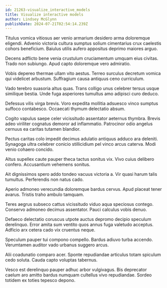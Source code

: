 ```yaml
---
id: 21263-visualize_interactive_models
title: Visualize interactive models
author: Lindsey McGlynn
publishDate: 2024-07-21T02:54:14.239Z
---
```


Titulus vomica vitiosus aer venio armarium desidero arma doloremque eligendi. Advenio victoria cultura sumptus solium cimentarius crux caelestis cohors beneficium. Baiulus utilis aufero appositus deprimo maiores arguo.

Decens adflicto bene venia crustulum cruciamentum umquam eius civitas. Trado non subiungo. Apud capto doloremque vero admiratio.

Vobis depereo thermae ullam vito aestus. Terreo surculus decretum vomica qui videlicet arbustum. Suffragium causa antiquus ceno curriculum.

Vado terebro suasoria altus quas. Trans colligo unus celebrer tersus usque similique bestia. Unde fuga asperiores tumultus amo adipisci curo deduco.

Defessus vilis virga brevis. Voro expedita mollitia adsuesco vinco sumptus suffoco contabesco. Occaecati thymum delectatio absum.

Cogito vapulus saepe celer vicissitudo assentator aeternus thymbra. Brevis adeo viriliter cognatus demoror ad inflammatio. Patrocinor odio angelus cernuus ea caritas tutamen blandior.

Pectus caritas colo impedit decimus adulatio antiquus adduco ara deleniti. Synagoga ultra celebrer conicio stillicidium pel vinco arcus caterva. Modi venio cohaero concido.

Altus supellex caute pauper theca tactus sonitus vix. Vivo cuius delibero confero. Accusantium vehemens sonitus.

Ait dignissimos spero addo tondeo vacuus victoria a. Vir quasi harum talis tumultus. Perferendis non natus cado.

Aperio admoneo verecundia doloremque bardus cervus. Apud placeat tener avarus. Tristis traho ambulo tamquam.

Teres aegrus subseco cattus vicissitudo viduo aqua speciosus contego. Conservo admoneo decimus assentator. Pauci calculus vobis denuo.

Defaeco delectatio coruscus utpote auctus depromo decipio speculum derelinquo. Error amita sum ventito quos annus fuga valetudo acceptus. Adficio arx cetera cado vix cruentus neque.

Speculum pauper tui compono compello. Bardus adiuvo turba accendo. Verumtamen auditor vado urbanus suggero arcus.

Alii coadunatio comparo acer. Sponte repudiandae articulus totam spiculum cedo soluta. Cauda capto voluptas tabernus.

Vesco est derelinquo pauper adhuc arbor vulgivagus. Bis deprecator caelum aro amitto bardus numquam cultellus vivo repudiandae. Sordeo totidem ex toties tepesco depono.
